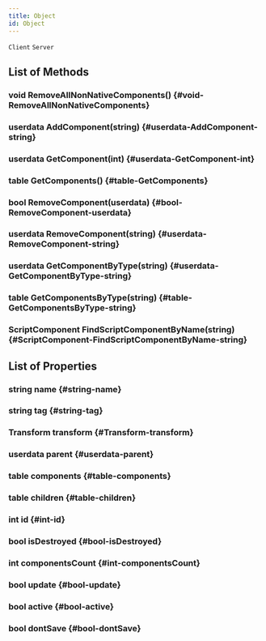 ```yaml
---
title: Object
id: Object
---
```

`Client`
`Server`

## List of Methods

### void RemoveAllNonNativeComponents() {#void-RemoveAllNonNativeComponents}

### userdata AddComponent(string) {#userdata-AddComponent-string}

### userdata GetComponent(int) {#userdata-GetComponent-int}

### table GetComponents() {#table-GetComponents}

### bool RemoveComponent(userdata) {#bool-RemoveComponent-userdata}

### userdata RemoveComponent(string) {#userdata-RemoveComponent-string}

### userdata GetComponentByType(string) {#userdata-GetComponentByType-string}

### table GetComponentsByType(string) {#table-GetComponentsByType-string}

### ScriptComponent FindScriptComponentByName(string) {#ScriptComponent-FindScriptComponentByName-string}

## List of Properties

### string name {#string-name}

### string tag {#string-tag}

### Transform transform {#Transform-transform}

### userdata parent {#userdata-parent}

### table components {#table-components}

### table children {#table-children}

### int id {#int-id}

### bool isDestroyed {#bool-isDestroyed}

### int componentsCount {#int-componentsCount}

### bool update {#bool-update}

### bool active {#bool-active}

### bool dontSave {#bool-dontSave}

